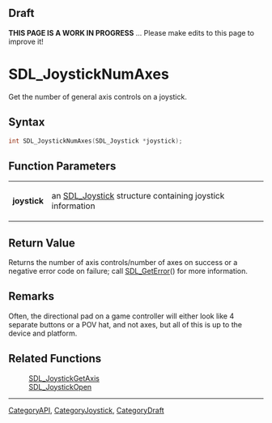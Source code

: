 
== Draft ==


'''THIS PAGE IS A WORK IN PROGRESS''' ... Please make edits to this page to improve it!


= SDL_JoystickNumAxes =

Get the number of general axis controls on a joystick.

== Syntax ==

<syntaxhighlight lang='c'>
int SDL_JoystickNumAxes(SDL_Joystick *joystick);
</syntaxhighlight>

== Function Parameters ==

{|
|'''joystick'''
|an [[SDL_Joystick]] structure containing joystick information
|}

== Return Value ==

Returns the number of axis controls/number of axes on success or a negative
error code on failure; call [[SDL_GetError]]() for more information.



== Remarks ==

Often, the directional pad on a game controller will either look like 4
separate buttons or a POV hat, and not axes, but all of this is up to the
device and platform.

== Related Functions ==

:[[SDL_JoystickGetAxis]]
:[[SDL_JoystickOpen]]

----
[[CategoryAPI]], [[CategoryJoystick]], [[CategoryDraft]]


